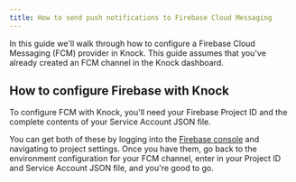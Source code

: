 ```yaml
---
title: How to send push notifications to Firebase Cloud Messaging
---
```


In this guide we'll walk through how to configure a Firebase Cloud Messaging (FCM) provider in Knock. This guide assumes that you've already created an FCM channel in the Knock dashboard. 

## How to configure Firebase with Knock

To configure FCM with Knock, you'll need your Firebase Project ID and the complete contents of your Service Account JSON file. 

You can get both of these by logging into the [Firebase console](https://console.firebase.google.com/) and navigating to project settings. Once you have them, go back to the environment configuration for your FCM channel, enter in your Project ID and Service Account JSON file, and you're good to go. 
